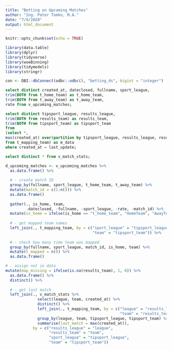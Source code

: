 ```yaml
---
title: "Betting on Upcoming Matches"
author: "Ing. Peter Tomko, M.A."
date: "7/9/2020"
output: html_document
---
```


```r
knitr::opts_chunk$set(echo = TRUE)

library(data.table)
library(dplyr)
library(tidyverse)
library(woeBinning)
library(tidymodels)
library(stringr)

con <- DBI::dbConnect(odbc::odbc(), "betting_ds", bigint = "integer")
```

```sql
select distinct created_at, dateclosed, fullname, sport_league, 
trim(BOTH from t_home_team) as t_home_team,
trim(BOTH from t_away_team) as t_away_team,
rate from v_upcoming_matches;
```

```sql
select distinct tipsport_league, results_league, 
trim(BOTH from results_team) as results_team, 
trim(BOTH from tipsport_team) as tipsport_team 
from 
(select *, 
max(created_at) over(partition by tipsport_league, results_league, results_team, tipsport_team) as last_update 
from t_mapping_team) as m_data 
where created_at = last_update;
```

```sql
select distinct * from v_match_stats;
```

```r
d_upcoming_matches <- v_upcoming_matches %>%
  as.data.frame() %>%
  
  # - create match ID
  group_by(fullname, sport_league, t_home_team, t_away_team) %>%
  mutate(match_id = c(1:n())) %>%
  as.data.frame()
  
  gather(., is_home, team, 
         -dateclosed, -fullname, -sport_league, -rate, -match_id) %>%
  mutate(is_home = ifelse(is_home == "t_home_team", "HomeTeam", "AwayTeam")) %>%
  
  # - get mapped team names
  left_join(., t_mapping_team, by = c("sport_league" = "tipsport_league",
                                      "team" = "tipsport_team")) %>%
  
  # - check how many time team was mapped
  group_by(fullname, sport_league, match_id, is_home, team) %>%
  mutate(t_mapped = n()) %>%
  as.data.frame()

# - assign not in data
mutate(map_missing = ifelse(is.na(results_team), 1, 0)) %>%
  as.data.frame() %>%
  distinct() %>%
  
  # - get last match
  left_join(., v_match_stats %>%
              select(league, team, created_at) %>%
              distinct() %>%
              left_join(., t_mapping_team, by = c("league" = "results_league", 
                                                  "team" = "results_team")) %>%
              group_by(league, team, tipsport_league, tipsport_team) %>%
              summarise(last_match = max(created_at)), 
            by = c("results_league" = "league", 
                   "results_team" = "team",
                   "sport_league" = "tipsport_league",
                   "team" = "tipsport_team"))
```